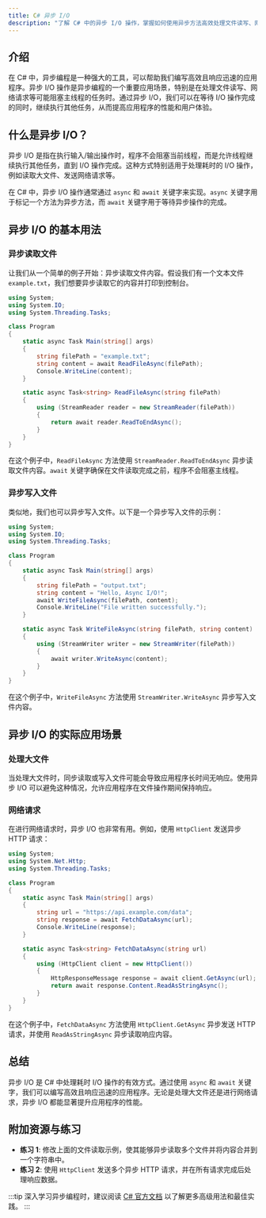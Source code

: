 ```yaml
---
title: C# 异步 I/O
description: "了解 C# 中的异步 I/O 操作，掌握如何使用异步方法高效处理文件读写、网络请求等任务。"
---
```


## 介绍

在 C# 中，异步编程是一种强大的工具，可以帮助我们编写高效且响应迅速的应用程序。异步 I/O 操作是异步编程的一个重要应用场景，特别是在处理文件读写、网络请求等可能阻塞主线程的任务时。通过异步 I/O，我们可以在等待 I/O 操作完成的同时，继续执行其他任务，从而提高应用程序的性能和用户体验。

## 什么是异步 I/O？

异步 I/O 是指在执行输入/输出操作时，程序不会阻塞当前线程，而是允许线程继续执行其他任务，直到 I/O 操作完成。这种方式特别适用于处理耗时的 I/O 操作，例如读取大文件、发送网络请求等。

在 C# 中，异步 I/O 操作通常通过 `async` 和 `await` 关键字来实现。`async` 关键字用于标记一个方法为异步方法，而 `await` 关键字用于等待异步操作的完成。

## 异步 I/O 的基本用法

### 异步读取文件

让我们从一个简单的例子开始：异步读取文件内容。假设我们有一个文本文件 `example.txt`，我们想要异步读取它的内容并打印到控制台。

```csharp
using System;
using System.IO;
using System.Threading.Tasks;

class Program
{
    static async Task Main(string[] args)
    {
        string filePath = "example.txt";
        string content = await ReadFileAsync(filePath);
        Console.WriteLine(content);
    }

    static async Task<string> ReadFileAsync(string filePath)
    {
        using (StreamReader reader = new StreamReader(filePath))
        {
            return await reader.ReadToEndAsync();
        }
    }
}
```

在这个例子中，`ReadFileAsync` 方法使用 `StreamReader.ReadToEndAsync` 异步读取文件内容。`await` 关键字确保在文件读取完成之前，程序不会阻塞主线程。

### 异步写入文件

类似地，我们也可以异步写入文件。以下是一个异步写入文件的示例：

```csharp
using System;
using System.IO;
using System.Threading.Tasks;

class Program
{
    static async Task Main(string[] args)
    {
        string filePath = "output.txt";
        string content = "Hello, Async I/O!";
        await WriteFileAsync(filePath, content);
        Console.WriteLine("File written successfully.");
    }

    static async Task WriteFileAsync(string filePath, string content)
    {
        using (StreamWriter writer = new StreamWriter(filePath))
        {
            await writer.WriteAsync(content);
        }
    }
}
```

在这个例子中，`WriteFileAsync` 方法使用 `StreamWriter.WriteAsync` 异步写入文件内容。

## 异步 I/O 的实际应用场景

### 处理大文件

当处理大文件时，同步读取或写入文件可能会导致应用程序长时间无响应。使用异步 I/O 可以避免这种情况，允许应用程序在文件操作期间保持响应。

### 网络请求

在进行网络请求时，异步 I/O 也非常有用。例如，使用 `HttpClient` 发送异步 HTTP 请求：

```csharp
using System;
using System.Net.Http;
using System.Threading.Tasks;

class Program
{
    static async Task Main(string[] args)
    {
        string url = "https://api.example.com/data";
        string response = await FetchDataAsync(url);
        Console.WriteLine(response);
    }

    static async Task<string> FetchDataAsync(string url)
    {
        using (HttpClient client = new HttpClient())
        {
            HttpResponseMessage response = await client.GetAsync(url);
            return await response.Content.ReadAsStringAsync();
        }
    }
}
```

在这个例子中，`FetchDataAsync` 方法使用 `HttpClient.GetAsync` 异步发送 HTTP 请求，并使用 `ReadAsStringAsync` 异步读取响应内容。

## 总结

异步 I/O 是 C# 中处理耗时 I/O 操作的有效方式。通过使用 `async` 和 `await` 关键字，我们可以编写高效且响应迅速的应用程序。无论是处理大文件还是进行网络请求，异步 I/O 都能显著提升应用程序的性能。

## 附加资源与练习

- **练习 1**: 修改上面的文件读取示例，使其能够异步读取多个文件并将内容合并到一个字符串中。
- **练习 2**: 使用 `HttpClient` 发送多个异步 HTTP 请求，并在所有请求完成后处理响应数据。

:::tip
深入学习异步编程时，建议阅读 [C# 官方文档](https://learn.microsoft.com/en-us/dotnet/csharp/programming-guide/concepts/async/) 以了解更多高级用法和最佳实践。
:::